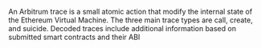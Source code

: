 An Arbitrum trace is a small atomic action that modify the internal state of the Ethereum Virtual Machine. The three main trace types are call, create, and suicide. Decoded traces include additional information based on submitted smart contracts and their ABI